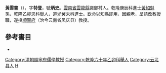 '''黃雲書'''（{{bd|1769年||1827年}}），字'''特登'''，號'''炳史'''。[[雲南省|雲南省]][[雲龍縣|雲龍縣]]諾鄧村人。乾隆庚辰科進士[[黃紹魁|黃紹魁]]孫，乾隆乙卯恩科舉人，道光癸未科進士。欽命以知縣即用，因親老，呈請改教授職，遂授[[顺宁府_(云南)|順寧府]]（治今云南省凤庆县）教授。

==參考書目==
*{{cite book|author=李文筆、黃金鼎|title=《千年白族村--諾鄧》|year=2004年|isbn= 7-5367-2865-4}}

{{道光三年癸未科殿試金榜}}
{{DEFAULTSORT:Huang黄}}
[[Category:清朝順寧府儒學教授|Category:清朝順寧府儒學教授]]
[[Category:乾隆六十年乙卯科舉人|Category:乾隆六十年乙卯科舉人]]
[[Category:云龙县人|Category:云龙县人]]
[[Category:黄姓|H]]